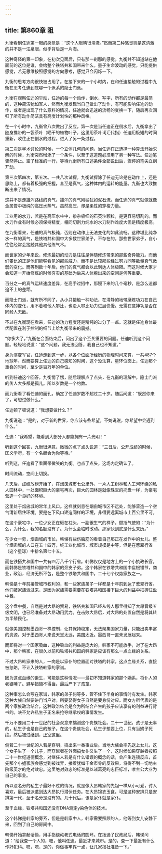 ```yaml
---
---
---
```

title: 第860章 阻
---



九衡看到任迪第一眼的感觉是：“这个人眼睛很清澈。”然而第二种感觉则是这清澈的并不是一汪泉眼，似乎背后是一片海。

这种奇怪的第一印象，在初次见面后，只有那一刹那的感觉。九衡并不知道站在他面前的这位是谁，会给整个铁塔共和国带来什么。量子生命波动的感觉，只能提供感觉，若无思维按照感觉的方向思考，感觉只会闪烁一下。

九衡的思考方向很快被占用了。在接下来的一个小时内，在和任迪接触的过程中九衡在思考任迪到底哪一个派系的隐士门派。

九衡在观察任迪的举动，任迪的每一个动作，倒水，写字，所有的动作都是最简的，这种简洁犹如军人，然而九衡发现当自己做出了动作，有可能影响任迪的动作，或者是出现了什么意料的情况，任迪就会迅速的流畅的变换一下，随后再次回归了所有动作简洁具有高度计划性的那种风格。

在一个小时中，九衡曾八次做出了反应。第一次是当任迪正在倒水后，九衡拿出了随身携带的一袋茶叶（晒干的植物叶子，这里用茶叶词汇代指）任迪用极短的时间重新，收住正在倒水的过程。进入了另一条过程。

第二次是学术讨论的时候，一个立体几何的问题，当任迪在正选择一种算法开始求解的时候，九衡突然增添了一个条件，以至于这道题必须用了另一种写法。任迪笔骤然停止。空了标准的一行，等待九衡所有口述条件全部说出后，骤停的笔尖立刻开动。

第三次第四次，第五次。一共八次试探，九衡试探除了任迪无论是在动作上，还是思路上，都有着极强的把握，甚至是真气，这种体内的运转的能量。九衡也大致推断出来了情况。

这并不是走雄浑路线的真气，雄浑的真气刚猛犹如泥石流。而任迪的真气就像就像金属管中极纯的高压水蒸气，虽然高压，却是柔性的穿梭力量。

工业用的水刀，若是在高压水柱中，掺杂极细的石英沙颗粒，是更容易切割的。而水刀作业有时候必须保持精度，相同切割力纯水的水刀制作难度大但是精度极高。

在九衡看来，任迪的真气极纯，否则在动作上无法变化的如此流畅。这种堪比纯净水一样的真气，是铁塔共和国中大多数世家弟子，不存在的。那些世家弟子，自小往往经常会接触其他其他练气术。

而世家的少年来说，修炼最初的动力是往往是伴随修炼带来的那些奇异能力。而他们攀比的正是他们能够看见的那些威力，而不是比较那些经过努力同等数量真气微弱的变化。而等到数十年后，他们的真气都会以此到达人体极限。而这时候大家才会知道一开始修炼的时候夯实的基础为后来人体腾出来的空间是何等重要。

百分之一的真气运转速度差异，在高手过招中，那慢下来的几个毫秒，是怎么追都追不上的差距。

而隐士门派，就有所不同了，从小只接触一种功法，在清静的地带磨炼功力在自己体内的变化，用不着和他人攀比，也没人攀比功力进展快慢。无需在意神功是否在同龄人无敌。

不过在九衡现在看来，任迪的功力程度还是精纯的过分了一点。这就是任迪身体最优配置在利于控制的细节上给九衡带来的震撼。

“你多大了。”九衡在会面结束后，问出了这个至关重要的问题。任迪听到这个问题。轻轻地说道：“这个问题，我无法回答，我自己也不知道。”

身为演变军官，任迪走到这一步，以各个位面所经历的物理时间来算，一共487个地球年。然而要算上任迪的自己感知的时间，这个没法算，星环位面上，任迪那个重叠的时间，至少是百万年的单位。

听到任迪这个回答，九衡愣了愣，随后理解点了点头，在九衡的理解中，隐士门派的传人大多都是孤儿。所以岁数是一个约数。

而九衡看了看任迪的面孔，确定了任迪岁数不超过二十岁。随后问道：“既然你来了，可想过做什么。”

任迪顿了顿说道：“我想要做什么？”

九衡说道：“是的，对于新的世界，你应该有些希望。不妨说说，你希望中会遇到什么。”

任迪：“我希望，能看到大部分人都能拥有一片光明！”

听到这个回答，九衡很满意，微微的点了点头说道：“三日后，公开成绩的时候，匡义学府，有一个名额会为你等待。”

听到这，任迪看了看面带微笑的九衡。也点了点头。这场内定确认了。

时间流动，空间上切换。

几天后，成绩放榜开始了，在烟囱城市七公里外，一片人工树林和人工河环绕的私人园林中，一处面积巨大的豪宅再次，巨大的园林是就像珠宝的托盘一样，为豪宅营造一个良好的环境。

这里处于烟囱城的常年上风口。这样就刻意在烟囱城市区不远处，能够营造一个空气清新居住环境。要是在下风口建造同样的环境，非得要远离城市上百公里不可。

在这个豪宅中，一位少女正在砸在枕头，一副很生气的样子。颐指气使的：“为什么，为什么，我的名额没有了。为什么会临时改动。那家伙到底是什么来历。”

在少女一旁，烟囱城的市长，韩悌有些伤脑筋的看着自己那正在发作中的女儿。整个烟囱城的人口在五十四万，纯工业化城市，城市规模是中等，但是在葱翠行省（这个星球）中排名第七十五。

而在铁搭共和国中一共有四万八千个行省。韩悌仅仅是地方上的一个小执政长官。而韩悌是铁塔共和国中的韩家的旁支子弟。这个韩家在铁塔共和国中盘根错节，商业，政治，经济无所不包，是整个铁塔共和国中，二十七个权势家族之一。

韩悌是十年前接管城市权利的，和一些家族弟子一样都是十年前到达了葱翠行省。他们被家族派过来，是因为家族需要需要在铁塔共和国接下巨大的利益中把握住盘中餐。

这个盘中餐，自然是对大昂的贸易，铁塔共和国已经从线人那里得知了大昂晋级五级文明，也已经准备对大昂动用武力。在击败大昂后，对大昂的处置自然是将其转为半殖民化。

就像美国控制墨西哥一样控制，让其保持稳定，无法聚集国家力量，只能出卖丰富的资源。对于墨西哥人来说天堂太远，美国太近。墨西哥一直未发展起来。

而即将对一个国家吸血，这种吸血的利益是庞大的，韩家不可能放手，对了在大昂中，那个韩家，在很久以前和铁塔共和国的韩家是应该有那么一点血缘的关系。

不过大昂韩家来的人，一向是以家仆的位置面对铁塔的韩家。这点血缘关系，直接被忽略。不计入铁塔韩家的家谱。

因为这点血缘的诞生，可能是这种情况——最初不知道韩家的那个嫡系，将仆人的老婆睡了。避孕措施不得当，最后产下了孩童。

这种事怎么会写在家谱，韩家的弟子何等多，管不住下半身的事情时有发生。韩家这种大族自然要讲门当户对。所要娶得女子自然是要身份对应。而女方所代表的是两个家族政治结合。这种政治结合是会为所结合产生的孩子应该享有的利益进行背书的。决不允许私生子正名来抢夺继承权的事情发生。

千万不要用二十一世纪的社会观念来揣测这个贵族社会。二十一世纪，孩子是无辜的，私生子也是自己的孩子。在这个贵族社会，私生子想要上位，只有当嫡子死绝。然后被过继到，正室这里。

倘若二十一世纪的人若是穿明，搞出来一番事业后。当地大族会率先送上女儿，这个女子生了一个儿子，而穿越者在外面搞女仆又生了一个，这时候如果穿越者按照二十一世纪道德概念，对继任人若是有什么错误的概念的话，会产生连锁反应，首先那个小姐家族会感觉到被戏弄，接着犹如千金市骨的反效果，将得不到一切地主阶级英才的绝对效忠。这里绝对效忠的标准是以诸葛亮的忠臣标准，唯主公大业为自己的事业。

所以没名分的私生子最好不过的情况，就是像大昂韩家的先祖一样从小可爱，讨人喜欢，最后被派遣到达大昂执行潜伏任务。在大昂锦衣玉食。可是这种安排只是安排第一代，至于名分是没有的。几十代后，该是家仆就是家仆。

至于血缘，铁塔共和国还没有DNA测定y染色体的技术。

这个韩悌是韩家的旁系，但是是韩家中人，韩家需要照顾的人，他等到女儿安静下来，回到了自己的房间中。

韩悌开始拿起话筒，用手指绕动老式电话的圆环。在拨通了民政局后，韩悌问道：“给我查一个人的，嗯，他叫任迪。最近才来城市。是的，查一下最近有什么作奸犯科。嗯，嗯，是的，你做事牢靠一点，让几家报社准备一下。”